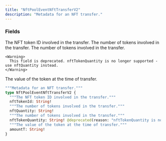 ```yaml
---
title: "NftPoolEventNftTransferV2"
description: "Metadata for an NFT transfer."
---
```


### Fields

<ResponseField name="nftTokenId" type="String!" required>
  The NFT token ID involved in the transfer.
</ResponseField>

<ResponseField name="nftQuantity" type="String!" required>
  The number of tokens involved in the transfer.
</ResponseField>

<ResponseField name="nftTokenQuantity" type="String!" required>
  The number of tokens involved in the transfer.
    
    <Warning>
      This field is deprecated. nftTokenQuantity is no longer supported - use nftQuantity instead.
    </Warning>
</ResponseField>

<ResponseField name="amountT" type="String!" required>
  The value of the token at the time of transfer.
</ResponseField>


```graphql NftPoolEventNftTransferV2
"""Metadata for an NFT transfer."""
type NftPoolEventNftTransferV2 {
  """The NFT token ID involved in the transfer."""
  nftTokenId: String!
  """The number of tokens involved in the transfer."""
  nftQuantity: String!
  """The number of tokens involved in the transfer."""
  nftTokenQuantity: String! @deprecated(reason: "nftTokenQuantity is no longer supported - use nftQuantity instead.")
  """The value of the token at the time of transfer."""
  amountT: String!
}
```
